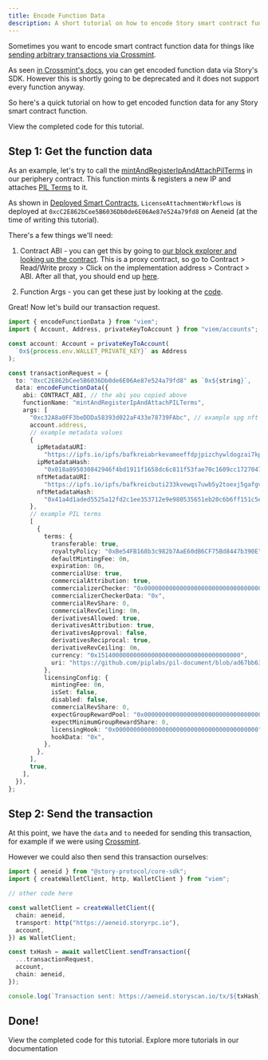 ```yaml
---
title: Encode Function Data
description: A short tutorial on how to encode Story smart contract function data for things like Crossmint.
---
```


Sometimes you want to encode smart contract function data for things like [sending arbitrary transactions via Crossmint](https://docs.crossmint.com/solutions/story-protocol/wallets/server-side-wallets#send-arbitrary-transaction).

As seen [in Crossmint's docs](https://docs.crossmint.com/solutions/story-protocol/wallets/server-side-wallets#send-arbitrary-transaction), you can get encoded function data via Story's SDK. However this is shortly going to be deprecated and it does not support every function anyway.

So here's a quick tutorial on how to get encoded function data for any Story smart contract function.

<CardGroup cols={1}>
  <Card
    title="Completed Code"
    href="https://github.com/storyprotocol/typescript-tutorial/blob/main/scripts/misc/sendRawTransaction.ts"
    icon="code"
  >
    View the completed code for this tutorial.
  </Card>
</CardGroup>

## Step 1: Get the function data

As an example, let's try to call the [mintAndRegisterIpAndAttachPilTerms](https://github.com/storyprotocol/protocol-periphery-v1/blob/main/contracts/workflows/LicenseAttachmentWorkflows.sol#L130) in our periphery contract. This function mints & registers a new IP and attaches [PIL Terms](/concepts/programmable-ip-license/pil-terms) to it.

As shown in [Deployed Smart Contracts](/developers/deployed-smart-contracts), `LicenseAttachmentWorkflows` is deployed at `0xcC2E862bCee5B6036Db0de6E06Ae87e524a79fd8` on Aeneid (at the time of writing this tutorial).

There's a few things we'll need:

1. Contract ABI - you can get this by going to [our block explorer and looking up the contract](https://aeneid.storyscan.io/address/0xcC2E862bCee5B6036Db0de6E06Ae87e524a79fd8). This is a proxy contract, so go to Contract > Read/Write proxy > Click on the implementation address > Contract > ABI. After all that, you should end up [here](https://aeneid.storyscan.io/address/0x887c22833bf7F8E0E19F7d994fec964A82c030FB?tab=contract_abi).

2. Function Args - you can get these just by looking at the [code](https://github.com/storyprotocol/protocol-periphery-v1/blob/main/contracts/workflows/LicenseAttachmentWorkflows.sol#L130).

Great! Now let's build our transaction request.

```typescript
import { encodeFunctionData } from "viem";
import { Account, Address, privateKeyToAccount } from "viem/accounts";

const account: Account = privateKeyToAccount(
  `0x${process.env.WALLET_PRIVATE_KEY}` as Address
);

const transactionRequest = {
  to: "0xcC2E862bCee5B6036Db0de6E06Ae87e524a79fd8" as `0x${string}`,
  data: encodeFunctionData({
    abi: CONTRACT_ABI, // the abi you copied above
    functionName: "mintAndRegisterIpAndAttachPILTerms",
    args: [
      "0xc32A8a0FF3beDDDa58393d022aF433e78739FAbc", // example spg nft contract I use on Aeneid
      account.address,
      // example metadata values
      {
        ipMetadataURI:
          "https://ipfs.io/ipfs/bafkreiabrkevameeffdpjpizchywldogzai7kp5oodawbhgbojyeomk7uq",
        ipMetadataHash:
          "0x018a895030842946f4bd1911f1658dc6c811f53fae70c1609cc1727047315fa4",
        nftMetadataURI:
          "https://ipfs.io/ipfs/bafkreicbuti233kvewqs7uwb5y2toexj5gafgvsr5mqmnnx7cuof53gvsa",
        nftMetadataHash:
          "0x41a4d1aded5525a12fd2c1ee353712e9e980535651eb20c6b6ff151c5eecd590",
      },
      // example PIL terms
      [
        {
          terms: {
            transferable: true,
            royaltyPolicy: "0xBe54FB168b3c982b7AaE60dB6CF75Bd8447b390E",
            defaultMintingFee: 0n,
            expiration: 0n,
            commercialUse: true,
            commercialAttribution: true,
            commercializerChecker: "0x0000000000000000000000000000000000000000",
            commercializerCheckerData: "0x",
            commercialRevShare: 0,
            commercialRevCeiling: 0n,
            derivativesAllowed: true,
            derivativesAttribution: true,
            derivativesApproval: false,
            derivativesReciprocal: true,
            derivativeRevCeiling: 0n,
            currency: "0x1514000000000000000000000000000000000000",
            uri: "https://github.com/piplabs/pil-document/blob/ad67bb632a310d2557f8abcccd428e4c9c798db1/off-chain-terms/CommercialRemix.json",
          },
          licensingConfig: {
            mintingFee: 0n,
            isSet: false,
            disabled: false,
            commercialRevShare: 0,
            expectGroupRewardPool: "0x0000000000000000000000000000000000000000",
            expectMinimumGroupRewardShare: 0,
            licensingHook: "0x0000000000000000000000000000000000000000",
            hookData: "0x",
          },
        },
      ],
      true,
    ],
  }),
};
```

## Step 2: Send the transaction

At this point, we have the `data` and `to` needed for sending this transaction, for example if we were using [Crossmint](https://docs.crossmint.com/solutions/story-protocol/wallets/server-side-wallets#send-arbitrary-transaction).

However we could also then send this transaction ourselves:

```typescript
import { aeneid } from "@story-protocol/core-sdk";
import { createWalletClient, http, WalletClient } from "viem";

// other code here

const walletClient = createWalletClient({
  chain: aeneid,
  transport: http("https://aeneid.storyrpc.io"),
  account,
}) as WalletClient;

const txHash = await walletClient.sendTransaction({
  ...transactionRequest,
  account,
  chain: aeneid,
});

console.log(`Transaction sent: https://aeneid.storyscan.io/tx/${txHash}`);
```

## Done!

<CardGroup cols={2}>
  <Card
    title="Completed Code"
    href="https://github.com/storyprotocol/typescript-tutorial/blob/main/scripts/misc/sendRawTransaction.ts"
    icon="code"
  >
    View the completed code for this tutorial.
  </Card>
  <Card title="Learn More" href="/developers/tutorials" icon="book-open">
    Explore more tutorials in our documentation
  </Card>
</CardGroup>
